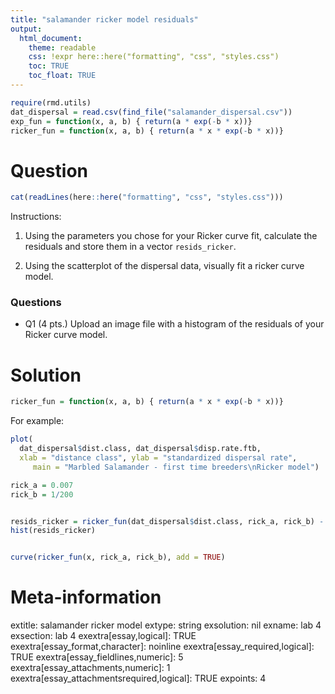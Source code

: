 ```yaml
---
title: "salamander ricker model residuals"
output:  
  html_document:
    theme: readable
    css: !expr here::here("formatting", "css", "styles.css")
    toc: TRUE
    toc_float: TRUE
---
```



```r
require(rmd.utils)
dat_dispersal = read.csv(find_file("salamander_dispersal.csv"))
exp_fun = function(x, a, b) { return(a * exp(-b * x))}
ricker_fun = function(x, a, b) { return(a * x * exp(-b * x))}
```


Question
========

```r
cat(readLines(here::here("formatting", "css", "styles.css")))
```



Instructions:

1. Using the parameters you chose for your Ricker curve fit, calculate the residuals and store them in a vector `resids_ricker`.


1. Using the scatterplot of the dispersal data, visually fit a ricker curve model.


<div class="questionborder">
### Questions

- Q1 (4 pts.) Upload an image file with a histogram of the residuals of your Ricker curve model.

</div>




Solution
========


```r
ricker_fun = function(x, a, b) { return(a * x * exp(-b * x))}
```
For example:

```r
plot(
  dat_dispersal$dist.class, dat_dispersal$disp.rate.ftb, 
  xlab = "distance class", ylab = "standardized dispersal rate",
     main = "Marbled Salamander - first time breeders\nRicker model")

rick_a = 0.007
rick_b = 1/200


resids_ricker = ricker_fun(dat_dispersal$dist.class, rick_a, rick_b) - dat_dispersal$disp.rate.ftb 
hist(resids_ricker)


curve(ricker_fun(x, rick_a, rick_b), add = TRUE)
```





Meta-information
================
extitle: salamander ricker model
extype: string
exsolution: nil
exname: lab 4
exsection: lab 4
exextra[essay,logical]: TRUE
exextra[essay_format,character]: noinline
exextra[essay_required,logical]: TRUE
exextra[essay_fieldlines,numeric]: 5
exextra[essay_attachments,numeric]: 1
exextra[essay_attachmentsrequired,logical]: TRUE
expoints: 4

